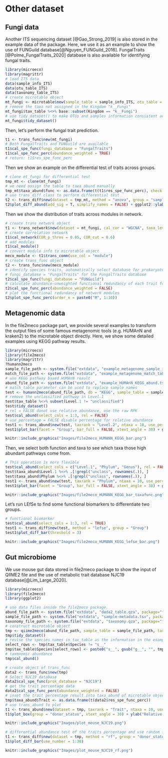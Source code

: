 # Other dataset

## Fungi data

Another ITS sequencing dataset [@Gao_Strong_2019] is also stored in the example data of the package.
Here, we use it as an example to show the use of FUNGuild database[@Nguyen_FUNGuild_2016].
FungalTraits [@Polme_FungalTraits_2020] database is also available for identifying fungal traits.


```r
library(microeco)
library(magrittr)
# load ITS data
data(sample_info_ITS)
data(otu_table_ITS)
data(taxonomy_table_ITS)
# create microtable object
mt_fungi <- microtable$new(sample_table = sample_info_ITS, otu_table = otu_table_ITS, tax_table = taxonomy_table_ITS)
# remove the taxa not assigned in the Kingdom "k__Fungi"
mt_fungi$tax_table %<>% base::subset(Kingdom == "k__Fungi")
# use tidy_dataset() to make OTUs and samples information consistent across files
mt_fungi$tidy_dataset()
```

Then, let's perform the fungal trait prediction.

```r
t1 <- trans_func$new(mt_fungi)
# Both FungalTraits and FUNGuild are available
t1$cal_spe_func(fungi_database = "FungalTraits")
t1$cal_spe_func_perc(abundance_weighted = TRUE)
# return: t1$res_spe_func_perc
```

Then we show an example on the differential test of traits across groups.

```r
# clone mt_fungi for differential test
tmp_mt <- clone(mt_fungi)
# we need assign the table to taxa_abund manually
tmp_mt$taxa_abund$func <- as.data.frame(t(t1$res_spe_func_perc), check.names = FALSE)
# use trans_diff class to perform differential test
t2 <- trans_diff$new(dataset = tmp_mt, method = "anova", group = "sample_type", taxa_level = "func")
t2$plot_diff_abund(add_sig = T, simplify_names = FALSE) + ggplot2::ylab("Relative abundance (%)")
```

Then we show the distribution of traits across modules in network.

```r
# create trans_network object
t1 <- trans_network$new(dataset = mt_fungi, cal_cor = "WGCNA", taxa_level = "OTU", filter_thres = 0.000001, cor_method = "spearman")
# create correlation network 
t1$cal_network(COR_p_thres = 0.05, COR_cut = 0.6)
# add modules
t1$cal_module()
# convert module info to microtable object
meco_module <- t1$trans_comm(use_col = "module")
# create trans_func object
t2 <- trans_func$new(meco_module)
# identify species traits, automatically select database for prokaryotes or fungi
# fungi_database = "FungalTraits" for the FungalTraits database
t2$cal_spe_func(fungi_database = "FUNGuild")
# calculate abundance-unweighted functional redundancy of each trait for each network module
t2$cal_spe_func_perc(abundance_weighted = FALSE)
# plot the functional redundancy of network modules
t2$plot_spe_func_perc(order_x = paste0("M", 1:10))
```



## Metagenomic data

In the file2meco package part,
we provide several examples to transform the output files of some famous metagenomic tools (e.g. HUMAnN and kraken2) to 
the microtable object directly.
Here, we show some detailed examples using KEGG pathway results.

```r
library(microeco)
library(file2meco)
library(magrittr)
?humann2meco
sample_file_path <- system.file("extdata", "example_metagenome_sample_info.tsv", package="file2meco")
match_file_path <- system.file("extdata", "example_metagenome_match_table.tsv", package="file2meco")
# use KEGG pathway based HUMAnN result
abund_file_path <- system.file("extdata", "example_HUMAnN_KEGG_abund.tsv", package="file2meco")
# match_table parameter can be used to replace sample names
test <- humann2meco(abund_file_path, db = "KEGG", sample_table = sample_file_path, match_table = match_file_path)
# remove the unclassified pathway in Level.1
test$tax_table %<>% subset(Level.1 != "unclassified")
test$tidy_dataset()
# rel = FALSE donot use relative abundance, use the raw RPK
test$cal_abund(select_cols = 1:3, rel = FALSE)
# use_percentage = FALSE disable percentage for relative abundance
test1 <- trans_abund$new(test, taxrank = "Level.2", ntaxa = 10, use_percentage = FALSE)
test1$plot_bar(facet = "Group", bar_full = FALSE, xtext_angle = 30) + ggplot2::ylab("Abundance (RPK)")
```

```r
knitr::include_graphics("Images/file2meco_HUMANN_KEGG_bar.png")
```

Then, we select both function and taxa to see which taxa those high abundant pathways come from.

```r
# This operation is more flexible
test$cal_abund(select_cols = c("Level.1", "Phylum", "Genus"), rel = FALSE)
test$taxa_abund$Level.1 %<>% .[!grepl("unclass", rownames(.)), ]
test$taxa_abund$Phylum %<>% .[!grepl("unclass", rownames(.)), ]
test1 <- trans_abund$new(test, taxrank = "Phylum", ntaxa = 10, use_percentage = FALSE)
test1$plot_bar(facet = "Group", bar_full = FALSE, xtext_angle = 30) + ggplot2::ylab("Abundance (RPK)")
```

```r
knitr::include_graphics("Images/file2meco_HUMANN_KEGG_bar_taxafunc.png")
```

Let's run LEfSe to find some functional biomarkers to differentiate two groups.

```r
# functional biomarker
test$cal_abund(select_cols = 1:3, rel = TRUE)
test1 <- trans_diff$new(test, method = "lefse", group = "Group")
test1$plot_diff_bar(threshold = 3)
```

```r
knitr::include_graphics("Images/file2meco_HUMANN_KEGG_lefse_bar.png")
```


## Gut microbiome

We use mouse gut data stored in file2meco package to show the input of QIIME2 file and the use of metabolic trait database NJC19 database[@Lim_Large_2020].

```r
library(microeco)
library(file2meco)
library(ggplot2)

# use data files inside the file2meco package.
abund_file_path <- system.file("extdata", "dada2_table.qza", package="file2meco")
sample_file_path <- system.file("extdata", "sample-metadata.tsv", package="file2meco")
taxonomy_file_path <- system.file("extdata", "taxonomy.qza", package="file2meco")
# construct microtable object
tmp <- qiime2meco(abund_file_path, sample_table = sample_file_path, taxonomy_table = taxonomy_file_path)
tmp$tidy_dataset()
# revise the species names in tax_table as the information in the example file is not standard
select_rows <- tmp$tax_table$Species != "s__"
tmp$tax_table$Species[select_rows] <- paste0("s__", gsub("g__", "", tmp$tax_table$Genus[select_rows]), " ", gsub("s__", "", tmp$tax_table$Species[select_rows]))
# taxonomic abundance
tmp$cal_abund()

# create object of trans_func
data2 <- trans_func$new(tmp)
# Select NJC19 database
data2$cal_spe_func(prok_database = "NJC19")
# get the trait percentage data
data2$cal_spe_func_perc(abundance_weighted = FALSE)
# inset the trait percentage result into taxa_abund of microtable object
tmp$taxa_abund$Trait <- as.data.frame(t(data2$res_spe_func_perc))
# use trans_abund to plot
t1 <- trans_abund$new(dataset = tmp, taxrank = "Trait", ntaxa = 10, use_percentage = FALSE)
t1$plot_box(group = "donor_status", xtext_angle = 30) + ylab("Relative population abundance (%)") + theme(axis.text.x = element_text(size = 13))
```

```r
knitr::include_graphics("Images/plot_mouse_NJC19.png")
```



```r
# differential abundance test of the traits percentage and use random forest to find biomarkers
t1 <- trans_diff$new(dataset = tmp, method = "rf", group = "donor_status", taxa_level = "Trait")
t1$plot_diff_bar(use_number = 1:30)
```

```r
knitr::include_graphics("Images/plot_mouse_NJC19_rf.png")
```



